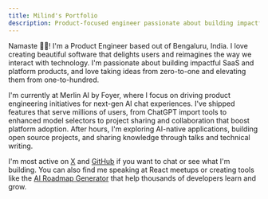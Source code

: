```yaml
---
title: Milind's Portfolio
description: Product-focused engineer passionate about building impactful AI, SaaS, and platform products that delight users and reimagine human-technology interaction.
---
```


Namaste 🙏🏻! I'm a Product Engineer based out of Bengaluru, India. I love creating beautiful software that delights users and reimagines the way we interact with technology. I'm passionate about building impactful SaaS and platform products, and love taking ideas from zero-to-one and elevating them from one-to-hundred.

I'm currently at Merlin AI by Foyer, where I focus on driving product engineering initiatives for next-gen AI chat experiences. I've shipped features that serve millions of users, from ChatGPT import tools to enhanced model selectors to project sharing and collaboration that boost platform adoption. After hours, I'm exploring AI-native applications, building open source projects, and sharing knowledge through talks and technical writing.

I'm most active on [X](https://x.com/milindmishra_) and [GitHub](https://github.com/thatbeautifuldream) if you want to chat or see what I'm building. You can also find me speaking at React meetups or creating tools like the [AI Roadmap Generator](https://airoadmapgenerator.com) that help thousands of developers learn and grow.

<SpotifyNowPlaying />

<SpotifyTopTracks />
